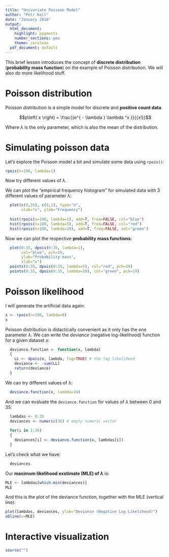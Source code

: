 ```yaml
---
title: "Univariate Poisson Model"
author: "Petr Keil"
date: "January 2016"
output:
  html_document:
    highlight: pygments
    number_sections: yes
    theme: cerulean
  pdf_document: default
---
```


This brief lesson introduces the concept of **discrete distribution** 
(**probability mass function**) on the example of Poisson distribution. We will
also do more likelihood stuff.

# Poisson distribution

Poisson distribution is a simple model for discrete and **positive count data**.

$$p\left( x \right) = \frac{{e^{ - \lambda } \lambda ^x }}{{x!}}$$

Where $\lambda$ is the only parameter, which is also the mean of the distribution. 

# Simulating poisson data

Let's explore the Poisson model a bit and simulate some data using ```rpois()```:
```r
rpois(n=100, lambda=1)
```
Now try different values of $\lambda$.


We can plot the "empirical frequency histogram" for simulated data with 3 different values of parameter $\lambda$:
```r
  plot(c(0,35), c(0,1), type="n",
       xlab="x", ylab="Frequency")
  
  hist(rpois(n=100, lambda=1), add=T, freq=FALSE, col="blue")
  hist(rpois(n=100, lambda=5), add=T, freq=FALSE, col="red")
  hist(rpois(n=100, lambda=20), add=T, freq=FALSE, col="green")
```

Now we can plot the respective **probability mass functions**:
```r
  plot(0:35, dpois(0:35, lambda=1), 
       col="blue", pch=19, 
       ylab="Probability mass",
       xlab="x")
  points(0:35, dpois(0:35, lambda=5), col="red", pch=19)
  points(0:35, dpois(0:35, lambda=20), col="green", pch=19)
```

# Poisson likelihood

I will generate the artificial data again:
```r
x <- rpois(n=100, lambda=8)
x
```

Poisson distribution is didactically convenient as it only has the one parameter $\lambda$. We can write the *deviance* (negative log-likelihood) function for a given dataset $x$:
```r
  deviance.function <- function(x, lambda)
  {
    LL <- dpois(x, lambda, log=TRUE) # the log likelihood
    deviance <- -sum(LL)
    return(deviance)
  }
```

We can try different values of $\lambda$:
```r
  deviance.function(x, lambda=10)
```

And we can evaluate the ```deviance.function``` for values of $\lambda$ between 0 and 35:
```r
  lambdas <- 0:35
  deviances <- numeric(36) # empty numeric vector
  
  for(i in 1:36)
  {
    deviances[i] <- deviance.function(x, lambdas[i])  
  }
```

Let's check what we have:
```r
  deviances
```

Our **maximum likelihood exstimate (MLE) of $\lambda$** is:
```r
MLE <- lambdas[which.min(deviances)] 
MLE
```

And this is the plot of the deviance function, together with the 
MLE (vertical line):
```r
plot(lambdas, deviances, ylab="Deviance (Negative Log Likelihood)")
abline(v=MLE)
```

# Interactive visualization

```r
source("")



```




